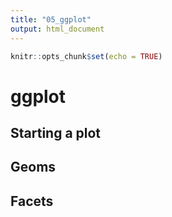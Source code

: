 ```yaml
---
title: "05_ggplot"
output: html_document
---
```


```r
knitr::opts_chunk$set(echo = TRUE)
```

# ggplot

## Starting a plot


## Geoms


## Facets

